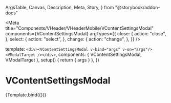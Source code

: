   ArgsTable,
  Canvas,
  Description,
  Meta,
  Story,
} from "@storybook/addon-docs"


<Meta
  title="Components/VHeader/VHeaderMobile/VContentSettingsModal"
  components={VContentSettingsModal}
  argTypes={{
    close: {
      action: "close",
    },
    select: {
      action: "select",
    },
    change: {
      action: "change",
    },
  }}
/>

  template: `<div><VContentSettingsModal v-bind="args" v-on="args"/><VModalTarget /></div>`,
  components: { VContentSettingsModal, VModalTarget },
  setup() {
    return { args }
  },
})

# VContentSettingsModal

<Description of={VContentSettingsModal} />

<ArgsTable of={VContentSettingsModal} />

<Canvas>
  <Story height="480px" name="Default">
    {Template.bind({})}
  </Story>
</Canvas>
